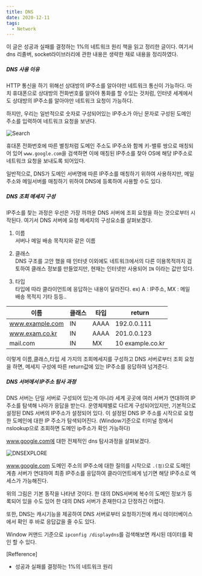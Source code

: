 ```yaml
---
title: DNS
date: 2020-12-11
tags:
  - Network
---  
```

이 글은 성공과 실패를 결정하는 1%의 네트워크 원리 책을 읽고 정리한 글이다. 
여기서 dns 리졸버, socket라이브러리에 관한 내용은 생략한 채로 내용을 정리하였다. 
   
##### DNS 사용 이유

HTTP 통신을 하기 위해선 상대방의 IP주소를 알아야만 네트워크 통신이 가능하다. 마치 휴대폰으로 상대방의 전화번호를 
알아야 통화를 할 수있는 것처럼, 인터넷 세계에서도 상대방의 IP주소를 알아야만 네트워크 요청이 가능하다. 

하지만, 우리는 일반적으로 숫자로 구성되어있는 IP주소가 아닌 문자로 구성된 도메인 주소를 입력하여 네트워크 요청을 보낸다.

![Search](../network-dns/Searcher.png)


휴대폰 전화번호에 따른 별칭처럼 도메인 주소도 IP주소와 함께 키-밸류 쌍으로 매칭되어 있어 `www.google.com`을 검색하면
이에 매칭된 IP주소를 찾아 OS에 해당 IP주소로 네트워크 요청을 보내도록 되어있다. 

일반적으로, DNS가 도메인 서버명에 따른 IP주소를 매칭하기 위하여 사용하지만, 메일주소와 메일서버를 매칭하기 위하여 DNS에 등록하여
사용할 수도 있다. 

##### DNS 조회 메세지 구성

IP주소를 찾는 과정은 우선은 가장 까까운 DNS 서버에 조회 요청을 하는 것으로부터 시작된다. 여기서 DNS 서버에
요청 메세지의 구성요소를 살펴보겠다. 

1) 이름   
서버나 메일 배송 목적지와 같은 이름

2) 클래스  
DNS 구조를 고안 했을 때 인터넷 이외에도 네트워크에서의 다른 이용목적까지 검토하여 클래스 정보를
만들었지만, 현재는 인터넷만 사용되어 `IN` 이라는 값만 있다.

3) 타입  
 타입에 따라 클라이언트에 응답하는 내용이 달라진다. 
 ex) A : IP주소, MX : 메일 배송 목적지 기타 등등..


|이름|클래스|타입|return|
|------|------|------|------|
|www.example.com|IN|AAAA|192.0.0.111|
|www.exam.co.kr|IN|AAAA|201.0.0.123|
|mail.com|IN|MX|10 example.co.kr|
 

 이렇게 이름,클래스,타입 세 가지의 조회메세지를 구성하고 DNS 서버로부터 조회 요청을 하면,
메세지 구성에 따른 return값에 있는 IP주소를 응답하여 넘겨준다. 

 ##### DNS 서버에서 IP주소 탐사 과정 
DNS 서버는 단일 서버로 구성되어 있는게 아니라 세계 곳곳에 여러 서버가 연대하여 IP주소를 탐색해 나아가 응답을 
받는다. 운영체제별로 다르게 구성되어있지만, 기본적으로 설정된 DNS 서버의 IP주소가 설정되어 있다.
이 설정된 DNS IP 주소를 시작으로 요청한 도메인에 대한 IP 주소가 탐색되어진다.
(Window기준으로 터미널 창에서 nslookup으로 조회하면 도메인 ip주소가 확인 가능하다)

www.google.com에 대한 전체적인 dns 탐사과정을 살펴보겠다. 

![DNSEXPLORE](../network-dns/DNS_explore.png)

www.google.com 도메인 주소의 IP주소에 대한 질의를 시작으로 `.(점)`으로 도메인 계층 서버가
연대하여 최종 IP주소를 응답하여 클라이언트에게 넘기면 해당 IP주소로 엑세스가 가능해진다. 

위의 그림은 기본 동작을 나타낸 것이다. 한 대의 DNS서버에 복수의 도메인 정보가 등록되어 있을 수도 있어
한 대의 DNS 서버가 존재한다고 단정하긴 어렵다. 

또한, DNS는 캐시기능을 제공하여 DNS 서버로부터 요청하기전에 캐시 데이터베이스에서
확인 후 바로 응답값을 줄 수도 있다.

Window 커맨드 기준으로 `ipconfig /displaydns`를 검색해보면 캐시된 데이터를 확인 할 수 있다.


[Refference]
- 성공과 실패를 결정하는 1%의 네트워크 원리

